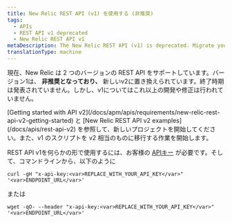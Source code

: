 ```yaml
---
title: New Relic REST API (v1) を使用する (非推奨)
tags:
  - APIs
  - REST API v1 deprecated
  - New Relic REST API v1
metaDescription: The New Relic REST API (v1) is deprecated. Migrate your v1 scripts to their REST API v2 equivalent.
translationType: machine
---
```


現在、New Relic は 2 つのバージョンの REST API をサポートしています。バージョン1は、 **非推奨となっており、** 新しいv2に置き換えられています。終了時期は発表されていません。しかし、v1についてはこれ以上の開発や修正は行われていません。

<Callout variant="important">
  [Getting started with API v2](/docs/apm/apis/requirements/new-relic-rest-api-v2-getting-started) と [New Relic REST API v2 examples](/docs/apis/rest-api-v2) を参照して、新しいプロジェクトを開始してください。また、v1 のスクリプトを v2 相当のものに移行する作業を開始します。
</Callout>

REST API v1を何らかの形で使用するには、お客様の [APIキー](/docs/apm/apis/requirements/api-key) が必要です。そして、コマンドラインから、以下のように

```
curl -gH "x-api-key:<var>REPLACE_WITH_YOUR_API_KEY</var>" '<var>ENDPOINT_URL</var>'
```

または

```
wget -qO- --header "x-api-key:<var>REPLACE_WITH_YOUR_API_KEY</var>" '<var>ENDPOINT_URL</var>'
```

